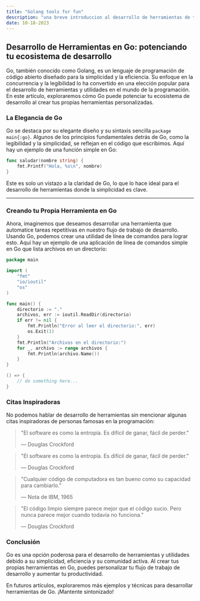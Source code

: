 ```yaml
---
title: "Golang tools for fun"
description: "una breve introduccion al desarrollo de herramientas de terminal en golang"
date: 10-18-2023
---
```


## Desarrollo de Herramientas en Go: potenciando tu ecosistema de desarrollo

Go, también conocido como Golang, es un lenguaje de programación de código abierto diseñado para la simplicidad y la eficiencia. Su enfoque en la concurrencia y la legibilidad lo ha convertido en una elección popular para el desarrollo de herramientas y utilidades en el mundo de la programación. En este artículo, exploraremos cómo Go puede potenciar tu ecosistema de desarrollo al crear tus propias herramientas personalizadas.

### La Elegancia de Go

Go se destaca por su elegante diseño y su sintaxis sencilla `package main{:go}`. Algunos de los principios fundamentales detrás de Go, como la legibilidad y la simplicidad, se reflejan en el código que escribimos. Aquí hay un ejemplo de una función simple en Go:

```go
func saludar(nombre string) {
    fmt.Printf("Hola, %s\n", nombre)
}
```

Este es solo un vistazo a la claridad de Go, lo que lo hace ideal para el desarrollo de herramientas donde la simplicidad es clave.

---

### Creando tu Propia Herramienta en Go

Ahora, imaginemos que deseamos desarrollar una herramienta que automatice tareas repetitivas en nuestro flujo de trabajo de desarrollo. Usando Go, podemos crear una utilidad de línea de comandos para lograr esto. Aquí hay un ejemplo de una aplicación de línea de comandos simple en Go que lista archivos en un directorio:

```go title="main.go" showLineNumbers {11,16}
package main

import (
    "fmt"
    "io/ioutil"
    "os"
)

func main() {
    directorio := "."
    archivos, err := ioutil.ReadDir(directorio)
    if err != nil {
        fmt.Println("Error al leer el directorio:", err)
        os.Exit(1)
    }
    fmt.Println("Archivos en el directorio:")
    for _, archivo := range archivos {
        fmt.Println(archivo.Name())
    }
}

() => {
    // do something here...
}
```

### Citas Inspiradoras

No podemos hablar de desarrollo de herramientas sin mencionar algunas citas inspiradoras de personas famosas en la programación:

> "El software es como la entropía. Es difícil de ganar, fácil de perder."
>
> — Douglas Crockford

> "El software es como la entropía. Es difícil de ganar, fácil de perder."
>
> — Douglas Crockford

> "Cualquier código de computadora es tan bueno como su capacidad para cambiarlo."
>
> — Nota de IBM, 1965

> "El código limpio siempre parece mejor que el código sucio. Pero nunca parece mejor cuando todavía no funciona."
>
> — Douglas Crockford

### Conclusión

Go es una opción poderosa para el desarrollo de herramientas y utilidades debido a su simplicidad, eficiencia y su comunidad activa. Al crear tus propias herramientas en Go, puedes personalizar tu flujo de trabajo de desarrollo y aumentar tu productividad.

En futuros artículos, exploraremos más ejemplos y técnicas para desarrollar herramientas de Go. ¡Mantente sintonizado!
